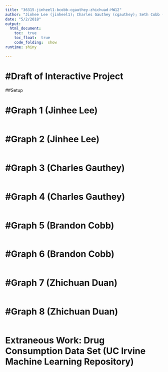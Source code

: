 ```yaml
---
title: "36315-jinheel1-bcobb-cgauthey-zhichuad-HW12"
author: "Jinhee Lee (jinheel1); Charles Gauthey (cgauthey); Seth Cobb (bcobb); Zhichuan Duan (zhichuad)"
date: "5/2/2018"
output: 
  html_document:
    toc:  true
    toc_float:  true
    code_folding:  show
runtime: shiny

---
```


#Draft of Interactive Project
===

##Setup


#Graph 1 (Jinhee Lee)
===

```r

```


#Graph 2 (Jinhee Lee)
===

```r

```



#Graph 3 (Charles Gauthey)
===

```r

```


#Graph 4 (Charles Gauthey)
===

```r

```


#Graph 5 (Brandon Cobb)
===

```r

```


#Graph 6 (Brandon Cobb)
===

```r

```


#Graph 7 (Zhichuan Duan)
===

```r

```


#Graph 8 (Zhichuan Duan)
===

```r

```


Extraneous Work: Drug Consumption Data Set (UC Irvine Machine Learning Repository)
===
